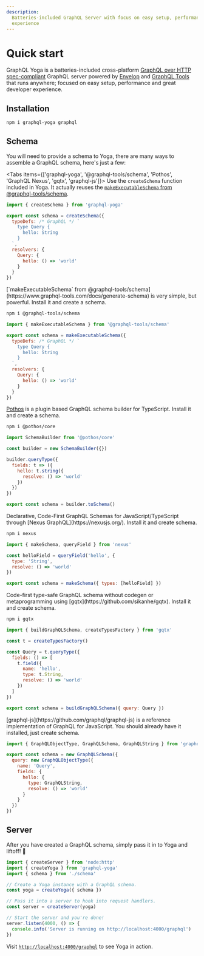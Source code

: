 ```yaml
---
description:
  Batteries-included GraphQL Server with focus on easy setup, performance & great developer
  experience
---
```



# Quick start

GraphQL Yoga is a batteries-included cross-platform
[GraphQL over HTTP spec-compliant](https://github.com/enisdenjo/graphql-http/tree/master/implementations/graphql-yoga)
GraphQL server powered by [Envelop](https://envelop.dev) and
[GraphQL Tools](https://graphql-tools.com) that runs anywhere; focused on easy setup, performance
and great developer experience.

## Installation

```sh npm2yarn
npm i graphql-yoga graphql
```

## Schema

You will need to provide a schema to Yoga, there are many ways to assemble a GraphQL schema, here's
just a few:

<Tabs items={['graphql-yoga', '@graphql-tools/schema', 'Pothos', 'GraphQL Nexus', 'gqtx', 'graphql-js']}>
  <Tab>
Use the `createSchema` function included in Yoga. It actually reuses the [`makeExecutableSchema` from @graphql-tools/schema](https://www.graphql-tools.com/docs/generate-schema).

```js filename="schema.js"
import { createSchema } from 'graphql-yoga'

export const schema = createSchema({
  typeDefs: /* GraphQL */ `
    type Query {
      hello: String
    }
  `,
  resolvers: {
    Query: {
      hello: () => 'world'
    }
  }
})
```

<CodegenCallout />

  </Tab>

  <Tab>
[`makeExecutableSchema` from @graphql-tools/schema](https://www.graphql-tools.com/docs/generate-schema) is very simple, but powerful. Install it and create a schema.

```sh npm2yarn
npm i @graphql-tools/schema
```

```js filename="schema.js"
import { makeExecutableSchema } from '@graphql-tools/schema'

export const schema = makeExecutableSchema({
  typeDefs: /* GraphQL */ `
    type Query {
      hello: String
    }
  `,
  resolvers: {
    Query: {
      hello: () => 'world'
    }
  }
})
```

<CodegenCallout />

  </Tab>

  <Tab>

[Pothos](https://pothos-graphql.dev) is a plugin based GraphQL schema builder for TypeScript.
Install it and create a schema.

```sh npm2yarn
npm i @pothos/core
```

```js filename="schema.js"
import SchemaBuilder from '@pothos/core'

const builder = new SchemaBuilder({})

builder.queryType({
  fields: t => ({
    hello: t.string({
      resolve: () => 'world'
    })
  })
})

export const schema = builder.toSchema()
```

  </Tab>

  <Tab>
Declarative, Code-First GraphQL Schemas for JavaScript/TypeScript through [Nexus GraphQL](https://nexusjs.org/). Install it and create schema.

```sh npm2yarn
npm i nexus
```

```js filename="schema.js"
import { makeSchema, queryField } from 'nexus'

const helloField = queryField('hello', {
  type: 'String',
  resolve: () => 'world'
})

export const schema = makeSchema({ types: [helloField] })
```

  </Tab>

  <Tab>
Code-first type-safe GraphQL schema without codegen or metaprogramming using [gqtx](https://github.com/sikanhe/gqtx). Install it and create schema.

```sh npm2yarn
npm i gqtx
```

```js filename="schema.js"
import { buildGraphQLSchema, createTypesFactory } from 'gqtx'

const t = createTypesFactory()

const Query = t.queryType({
  fields: () => [
    t.field({
      name: 'hello',
      type: t.String,
      resolve: () => 'world'
    })
  ]
})

export const schema = buildGraphQLSchema({ query: Query })
```

  </Tab>

  <Tab>
[graphql-js](https://github.com/graphql/graphql-js) is a reference implementation of GraphQL for JavaScript. You should already have it installed, just create schema.

```js filename="schema.js"
import { GraphQLObjectType, GraphQLSchema, GraphQLString } from 'graphql'

export const schema = new GraphQLSchema({
  query: new GraphQLObjectType({
    name: 'Query',
    fields: {
      hello: {
        type: GraphQLString,
        resolve: () => 'world'
      }
    }
  })
})
```

  </Tab>
</Tabs>

## Server

After you have created a GraphQL schema, simply pass it in to Yoga and liftoff! 🚀

```js
import { createServer } from 'node:http'
import { createYoga } from 'graphql-yoga'
import { schema } from './schema'

// Create a Yoga instance with a GraphQL schema.
const yoga = createYoga({ schema })

// Pass it into a server to hook into request handlers.
const server = createServer(yoga)

// Start the server and you're done!
server.listen(4000, () => {
  console.info('Server is running on http://localhost:4000/graphql')
})
```

Visit [`http://localhost:4000/graphql`](http://localhost:4000/graphql) to see Yoga in action.
